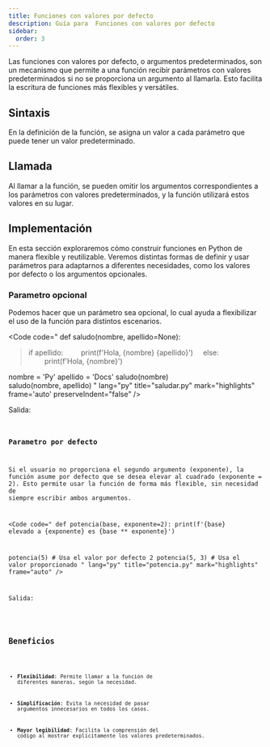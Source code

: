 ```yaml
---
title: Funciones con valores por defecto
description: Guía para  Funciones con valores por defecto
sidebar:
  order: 3
---
```



Las funciones con valores por defecto, o argumentos predeterminados, son un mecanismo que permite a una función recibir parámetros con valores predeterminados si no se proporciona un argumento al llamarla. Esto facilita la escritura de funciones más flexibles y versátiles. 

## Sintaxis
En la definición de la función, se asigna un valor a cada parámetro que puede tener un valor predeterminado. 

## Llamada
Al llamar a la función, se pueden omitir los argumentos correspondientes a los parámetros con valores predeterminados, y la función utilizará estos valores en su lugar. 

## Implementación

En esta sección exploraremos cómo construir funciones en Python de manera flexible y reutilizable. Veremos distintas formas de definir y usar parámetros para adaptarnos a diferentes necesidades, como los valores por defecto o los argumentos opcionales.

### Parametro opcional

Podemos hacer que un parámetro sea opcional, lo cual ayuda a flexibilizar el uso de la función para distintos escenarios.

<Code 
code="
def saludo(nombre, apellido=None):
> if apellido:
&nbsp;&nbsp;&nbsp;&nbsp;&nbsp;&nbsp;&nbsp;&nbsp;print(f'Hola, {nombre} {apellido}')
&nbsp;&nbsp;&nbsp;&nbsp;else:
&nbsp;&nbsp;&nbsp;&nbsp;&nbsp;&nbsp;&nbsp;&nbsp;print(f'Hola, {nombre}')

nombre = 'Py'
apellido = 'Docs'
saludo(nombre)    
saludo(nombre, apellido)
"
lang="py" 
title="saludar.py" 
mark="highlights"
frame='auto'
preserveIndent="false" />

Salida: 

<Code 
code="
Hola, Py
Hola, PyDocs
"
title="saludar.py" 
mark="highlights"
frame='terminal' />

### Parametro por defecto

Si el usuario no proporciona el segundo argumento (exponente), la función asume por defecto que se desea elevar al cuadrado (exponente = 2). Esto permite usar la función de forma más flexible, sin necesidad de siempre escribir ambos argumentos.

<Code
code="
def potencia(base, exponente=2):
print(f'{base} elevado a {exponente} es {base ** exponente}')

potencia(5) # Usa el valor por defecto 2
potencia(5, 3) # Usa el valor proporcionado
"
lang="py"
title="potencia.py"
mark="highlights"
frame="auto"
/>

Salida:

<Code code=" 5 elevado a 2 es 25 5 elevado a 3 es 125 " title="potencia.py" mark="highlights" frame="terminal" />

## Beneficios

- **Flexibilidad**: Permite llamar a la función de diferentes maneras, según la necesidad. 

- **Simplificación**: Evita la necesidad de pasar argumentos innecesarios en todos los casos. 

- **Mayor legibilidad**: Facilita la comprensión del código al mostrar explícitamente los valores predeterminados. 



